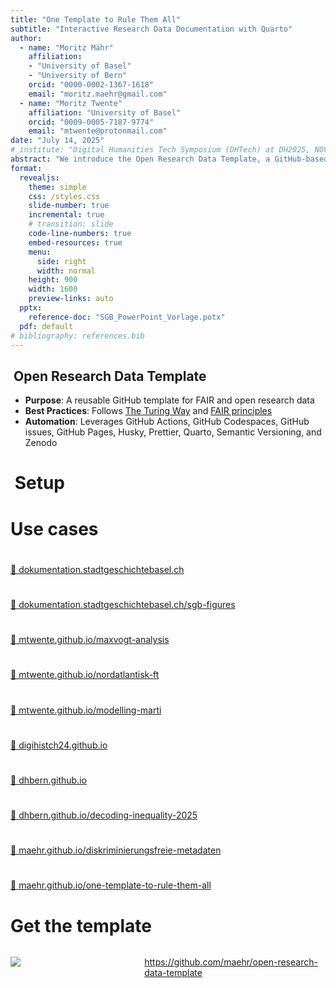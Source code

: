 ```yaml
---
title: "One Template to Rule Them All"
subtitle: "Interactive Research Data Documentation with Quarto"
author:
  - name: "Moritz Mähr"
    affiliation:
    - "University of Basel"
    - "University of Bern"
    orcid: "0000-0002-1367-1618"
    email: "moritz.maehr@gmail.com"
  - name: "Moritz Twente"
    affiliation: "University of Basel"
    orcid: "0009-0005-7187-9774"
    email: "mtwente@protonmail.com"
date: "July 14, 2025"
# institute: "Digital Humanities Tech Symposium (DHTech) at DH2025, NOVA University Lisbon"
abstract: "We introduce the Open Research Data Template, a GitHub-based framework designed to streamline the publication and reuse of open research data through executable, interactive documentation using Quarto. By integrating narrative, metadata, and multi-programming-language code (Python, R, Julia, ObservableJS) into cohesive websites, the template lowers barriers to meaningful reuse and sustainable archiving of research workflows. We will demonstrate the template's structure, automation pipeline, and real-world applications through projects such as DigiHistCH24, Stadt.Geschichte.Basel, DHBern, and Decoding Inequality 2025."
format:
  revealjs:
    theme: simple
    css: /styles.css
    slide-number: true
    incremental: true
    # transition: slide
    code-line-numbers: true
    embed-resources: true
    menu:
      side: right
      width: normal
    height: 900
    width: 1600
    preview-links: auto
  pptx:
    reference-doc: "SGB_PowerPoint_Vorlage.potx"
  pdf: default
# bibliography: references.bib
---
```


##  Open Research Data Template

-   **Purpose**: A reusable GitHub template for FAIR and open research data
-   **Best Practices**: Follows [The Turing Way](https://the-turing-way.netlify.app/) and [FAIR principles](https://www.go-fair.org/fair-principles/)
-   **Automation**: Leverages GitHub Actions, GitHub Codespaces, GitHub issues, GitHub Pages, Husky, Prettier, Quarto, Semantic Versioning, and Zenodo

#  Setup

#  {data-background-image="./images/open_research_data_template.png"}

#  {data-background-image="./images/open_research_data_template_new_repo.png"}

#  {data-background-image="./images/open_research_data_template_codespace.png"}

#  {data-background-image="./images/open_research_data_template_readme.png"}

# Use cases

#  {data-background-image="./images/dokumentation_stadtgeschichtebasel_ch.png"}

:::: {.content-hidden when-format="pptx"}
::: footer
[🔗 dokumentation.stadtgeschichtebasel.ch](https://dokumentation.stadtgeschichtebasel.ch){.footer-link-box preview-link="true"}
:::
::::

#  {data-background-image="./images/dokumentation_stadtgeschichtebasel_ch_sgb_figures.png"}

:::: {.content-hidden when-format="pptx"}
::: footer
[🔗 dokumentation.stadtgeschichtebasel.ch/sgb-figures](https://dokumentation.stadtgeschichtebasel.ch/sgb-figures){.footer-link-box preview-link="true"}
:::
::::

#  {data-background-image="./images/maxvogt_analysis.png"}

:::: {.content-hidden when-format="pptx"}
::: footer
[🔗 mtwente.github.io/maxvogt-analysis](https://mtwente.github.io/maxvogt-analysis){.footer-link-box preview-link="true"}
:::
::::

#  {data-background-image="./images/nordatlantisk_ft_report.png"}

:::: {.content-hidden when-format="pptx"}
::: footer
[🔗 mtwente.github.io/nordatlantisk-ft](https://mtwente.github.io/nordatlantisk-ft){.footer-link-box preview-link="true"}
:::
::::

#  {data-background-image="./images/modelling_marti.png"}

:::: {.content-hidden when-format="pptx"}
::: footer
[🔗 mtwente.github.io/modelling-marti](https://mtwente.github.io/modelling-marti){.footer-link-box preview-link="true"}
:::
::::

#  {data-background-image="./images/digihistch24.png"}

:::: {.content-hidden when-format="pptx"}
::: footer
[🔗 digihistch24.github.io](https://digihistch24.github.io/){.footer-link-box preview-link="true"}
:::
::::

#  {data-background-image="./images/dhbern.png"}

:::: {.content-hidden when-format="pptx"}
::: footer
[🔗 dhbern.github.io](https://dhbern.github.io/){.footer-link-box preview-link="true"}
:::
::::

#  {data-background-image="./images/decoding_inequality_2025.png"}

:::: {.content-hidden when-format="pptx"}
::: footer
[🔗 dhbern.github.io/decoding-inequality-2025](https://dhbern.github.io/decoding-inequality-2025/){.footer-link-box preview-link="true"}
:::
::::

#  {data-background-image="./images/diskriminierungsfreie_metadaten.png"}

:::: {.content-hidden when-format="pptx"}
::: footer
[🔗 maehr.github.io/diskriminierungsfreie-metadaten](https://maehr.github.io/diskriminierungsfreie-metadaten){.footer-link-box preview-link="true"}
:::
::::

#  {data-background-image="./images/one_template_to_rule_them_all.png"}

:::: {.content-hidden when-format="pptx"}
::: footer
[🔗 maehr.github.io/one-template-to-rule-them-all](https://maehr.github.io/one-template-to-rule-them-all){.footer-link-box preview-link="true"}
:::
::::

# Get the template

::::: columns
::: {.column width="40%"}
![](images/qr-code.png)
:::

::: {.column width="60%"}
<https://github.com/maehr/open-research-data-template>
:::
:::::
